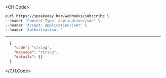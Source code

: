 
<CH.Code>
```bash Example Request
curl https://speakeasy.bar/webhooks/subscribe \
--header 'Content-Type: application/json' \
--header 'Accept: application/json' \
--header 'Authorization: '
```
---

```json Example Response
  {
    "code": "string",
    "message": "string",
    "details": {}
  }
```
</CH.Code>
